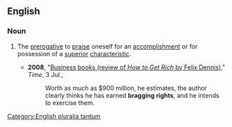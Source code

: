 ==English==

===Noun===
{{en-noun|sg=[[bragging]] [[rights]]|''[[plurale tantum|always plural]]''}} [[Category:English pluralia tantum]]

# {{idiom}} The [[prerogative]] to [[praise]] oneself for an [[accomplishment]] or for possession of a [[superior]] [[characteristic]].
#*'''2008''', "[http://www.time.com/time/magazine/article/0,9171,1820126,00.html Business books (review of ''How to Get Rich'' by Felix Dennis)]," ''Time'', 3 Jul.,
#*:Worth as much as $900 million, he estimates, the author clearly thinks he has earned '''bragging rights''', and he intends to exercise them.